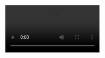 <Video src="speaker.webm" start={1} end={25} />
<Browser url="/hello" loadUrl="/01" zoom={0.8} />
<Editor
  code="hello.md"
  lang="md"
  tab="demo/hello.md"
  tabs={["demo/hello.md", "demo/agenda.md"]}
/>

```srt

```

---

<Video src="speaker.webm" start={25} end={39} />
<Browser url="/agenda" loadUrl="/02" zoom={0.8} />
<Editor
  code="agenda.md"
  lang="md"
  tab="demo/agenda.md"
  tabs={["demo/hello.md", "demo/agenda.md"]}
/>

```srt

```

---

<Video src="speaker.webm" start={39} end={53} />
<Browser url="/simpleembed" loadUrl="/03" zoom={1} />
<Editor
  code="03_display.js"
  lang="html"
  tab="demo/simple.html"
  tabs={["demo/simple.html"]}
/>

```srt
```

---

<Video src="speaker.webm" start={39} end={53} />
<Browser url="/simpleembed" loadUrl="/04" zoom={1} />
<Editor
  code="04_display.js"
  lang="html"
  tab="demo/simple.html"
  tabs={["demo/simple.html"]}
/>

```srt
```

---

<Video src="speaker.webm" start={39} end={53} />
<Browser url="/simpleembed" loadUrl="/05" zoom={1} />
<Editor
  code="05_display.js"
  lang="html"
  tab="demo/simple.html"
  tabs={["demo/simple.html"]}
/>

```srt
```

---

<Video src="speaker.webm" start={53} end={71} />
<Browser url="https://master.dev.looker.com/" loadUrl="https://master.dev.looker.com/" zoom={1} />
<Editor
  code="05_display.js"
  lang="html"
  tab="demo/simple.html"
  tabs={["demo/simple.html"]}
/>

```srt
only the case bc we are logged into Looker in another window. This is called "Private Embedding". It takes your existing regular Looker login session and applies it to iframes.

You can imagine this might be useful for a case where the users are your everyday colleagues, and you just want to embed a Look or a Dashboard into salesforce, or into some internal intranet. If we log out, see what happens.
```

---

<Video src="speaker.webm" start={71} end={95.5} />
<Browser url="/simpleembed" loadUrl="/03" zoom={1} />
<Editor
  code="05_display.js"
  lang="html"
  tab="demo/simple.html"
  tabs={["demo/simple.html"]}
/>

```srt
we get an authentication error. So this super lightweight method works alright if we're just surfacing our embeds to people that know what Looker is, but it doesn't let us actually build an app or experience around Looker.

```

---

<Video src="speaker.webm" start={95.5} end={128.2} />
<Browser url="/embedsdk" loadUrl="/04" zoom={0.8} />
<Editor
  code="04.js"
  focus="14:20"
  lang="jsx"
  tab="demo/App.js"
  tabs={["demo/simple.html", "demo/App.js"]}
/>

```srt
so lets shake things up a bit and bring in the Looker Embed SDK to build some more robust embeds. We'll start this up inside a small React App.
95.5 -> 100.5
and React elements
are just javascript objects
100.5 -> 103.9
Here we are rendering
the wrapper children as JSON
103.9 -> 106.8
We are only showing some of the properties
106.8 -> 110.8
I hope you can see
what the JSON looks like
110.8 -> 112.3
It's an array
112.3 -> 117.9
the first element is an h1,
the second a paragraph
117.9 -> 122
Each element comes with an mdxType
122 -> 128.2
We can, and we will, use that mdxType to
extract information about the content
```

---

<Video src="speaker.webm" start={128.2} end={169.7} />
<Browser url="/hello" loadUrl="/05" zoom={0.9} />
<Editor
  code="05.js"
  focus="17:35"
  lang="jsx"
  tab="pages/hello.js"
  tabs={["demo/hello.md", "pages/hello.js"]}
/>

```srt
128.2 -> 129.3
For example
129.3 -> 133.3
we could get a list of all the H1s
from the children,
133.3 -> 138.4
and render it as a table of contents
This is a very simple example,
138.4 -> 144.2
but it shows the pattern we are going
to use on the rest of the examples
144.2 -> 147.1
In all of them, we'll have two steps
147.1 -> 151
First, we extract some data
from the children
151 -> 156.4
and then we pass that data
to some layout component
156.4 -> 160.4
Keep in mind that this runs on every render
160.4 -> 163
In most cases,
it isn't a performance problem
163 -> 169.7
but if it is, you can move it to a plugin,
and run the transformation on build-time
```

---

<Video src="speaker.webm" start={169.7} end={214} />
<Browser url="/steps" loadUrl="/06" zoom={0.9} />
<Editor
  code="steps.mdx"
  focus="1:20"
  lang="md"
  tab="demo/steps.mdx"
  tabs={["demo/steps.mdx", "pages/steps.js"]}
/>

```srt
169.7 -> 177.4
I usually write content that has steps
like tutorials or any type of walkthrough
177.4 -> 182.4
Markdown doesn't have any specific syntax
for grouping things in steps
182.4 -> 188.6
But we can use MDX to extend Markdown
and make up our syntax
188.6 -> 192.9
The implementation of the Step component
we are using here doesn't matter
192.9 -> 196
we are just using it for grouping elements
196 -> 201.3
If you are new to MDX,
this may not be the best introduction
201.3 -> 206.7
MDX is typically used for embedding
interactive components in Markdown
206.7 -> 209.1
But here we are taking a different approach
209.1 -> 214
and using it more
as a syntax extension for markdown
```

---

<Video src="speaker.webm" start={214} end={257.8} />
<Browser url="/steps" loadUrl="/07" zoom={0.9}>
  <Action
    on={230}
    type="click"
    selector="button"
    offset={40}
  />
  <Action
    on={232}
    type="click"
    selector="button"
    offset={40}
  />
  <Action
    on={234}
    type="click"
    selector="button"
    offset={40}
  />
</Browser>
<Editor
  code="07.js"
  focus="17:28"
  lang="jsx"
  tab="pages/steps.js"
  tabs={["demo/steps.mdx", "pages/steps.js"]}
/>

```srt
214 -> 219.5
Now, based on the MDX file that has steps,
we can write another Wrapper component
219.5 -> 224.2
In this case, the children prop will be
an array of Step elements
224.2 -> 229
So we can keep track of
what step we are showing using React state
229 -> 235
and let the user change the current step
by clicking a button
235 -> 241.5
Ok, now I want to show the same content
but with a different layout
241.5 -> 248.5
There's a technique called scrollytelling,
you may have seen it on some websites
248.5 -> 253.5
as the user scrolls down there's some
part of the layout that sticks to the screen
253.5 -> 256.4
while the rest is scrolled away
256.4 -> 257.8
Let's do that
```

---

<Video src="speaker.webm" start={257.8} end={292.5} />
<Browser url="/steps" loadUrl="/08" zoom={0.6}>
  <Action on={278} type="scroll" selector="#step-1" />
  <Action on={282} type="scroll" selector="#step-2" />
  <Action on={284} type="scroll" selector="#step-3" />
  <Action on={286} type="scroll" selector="#step-0" />
</Browser>
<Editor
  code="08.js"
  focus="18:32"
  lang="jsx"
  tab="pages/steps.js"
  tabs={["demo/steps.mdx", "pages/steps.js"]}
/>

```srt
257.8 -> 262.5
Since this is a lightning talk
I won't show the code of the Layout component
262.5 -> 267.5
I'll share the link to the repo later
if you want to see how it works
267.5 -> 272
The ScrollytellingLayout component
takes two props
272 -> 278.7
one for the left-side that can be scrolled,
and another for the sticky part on the right
278.7 -> 281
When the user scrolls to a new step
281 -> 284.6
we show the corresponding element
from the sticker list
284.6 -> 286.7
which, for now, it's just the step number
286.7 -> 292.5
But let's change it so it shows something
from the MDX file
```

---

<Video src="speaker.webm" start={292.5} end={309} />
<Browser url="/steps" loadUrl="/09" zoom={0.6} />
<Editor
  code="steps.2.mdx"
  focus="3:9,17:23,30"
  focus="19:23,30:37,44"
  lang="md"
  tab="demo/steps.mdx"
  tabs={["demo/steps.mdx", "pages/steps.js"]}
/>

```srt
292.5 -> 297
Suppose we want to show some code
in the sticky part of the layout
297 -> 302.5
Since there isn't any specific syntax
for this, we'll make up our own
302.5 -> 309
For example, we put the sticky part
as the first element in the Step
```

---

<Video src="speaker.webm" start={309} end={320} />
<Browser url="/steps" loadUrl="/10" zoom={0.6}></Browser>
<Editor
  code="10.js"
  focus="18:32"
  lang="jsx"
  tab="pages/steps.js"
  tabs={["demo/steps.mdx", "pages/steps.js"]}
/>

```srt
309 -> 311.5
Now, doing some array transformations
311.5 -> 315.7
We extract the list of steps
and the list of stickers
315.7 -> 320
and then pass them
to the same Layout component
```

---

<Video src="speaker.webm" start={323} end={335} />
<Browser url="/steps" loadUrl="/10" zoom={0.6}>
  <Action on={326} type="scroll" selector="#step-1" />
  <Action on={328.5} type="scroll" selector="#step-2" />
  <Action on={331} type="scroll" selector="#step-3" />
  <Action on={333.5} type="scroll" selector="#step-0" />
</Browser>
<Editor
  code="10.js"
  focus="18:32"
  lang="jsx"
  tab="pages/steps.js"
  tabs={["demo/steps.mdx", "pages/steps.js"]}
/>

```srt
323 -> 325
So now the code on the right
325 -> 335
should change as the user scrolls
to a different step
```

---

<Video src="speaker.webm" start={335} end={367} />
<Browser url="/steps" loadUrl="/11" zoom={0.6}>
  <Action on={345} type="scroll" selector="#step-1" />
  <Action on={347} type="scroll" selector="#step-2" />
  <Action on={349} type="scroll" selector="#step-3" />
  <Action on={351} type="scroll" selector="#step-0" />
</Browser>
<Editor
  code="11.js"
  focus="19,26:38"
  lang="jsx"
  tab="pages/steps.js"
  tabs={["demo/steps.mdx", "pages/steps.js"]}
/>

```srt
335 -> 342
Just for fun, I have a Terminal component
that animates code transitions
342 -> 347
so we can use it for the stickers
and let it handle the step changes
350.8 -> 355
For the next example, let's add some media
355 -> 358.4
Instead of changing the steps
using the scroll
358.4 -> 363.2
we can synchronize the steps with something
like a video or an audio,
363.2 -> 367
and change the steps as the media progress
```

---

<Video src="speaker.webm" start={367} end={377} />
<Browser url="/steps" loadUrl="/11" zoom={0.6} />
<Editor
  code="steps.3.mdx"
  focus="3,17,19,30"
  lang="md"
  tab="demo/steps.mdx"
  tabs={["demo/steps.mdx", "pages/steps.js"]}
/>

```srt
367 -> 370.5
To do that,
we'll change the MDX
370.5 -> 377
we need to specify the media file
and the time range for each step
```

---

<Video src="speaker.webm" start={377} end={406.9} />
<Browser url="/steps" loadUrl="/13" zoom={0.6} />
<Editor
  code="13.js"
  focus="18,28:40"
  lang="jsx"
  tab="pages/steps.js"
  tabs={["demo/steps.mdx", "pages/steps.js"]}
/>

```srt
377 -> 381.7
Once we have that, we can extract it
from the children on the Wrapper
381.7 -> 384.5
and pass it to another React component
384.5 -> 390.3
this time is the TalkLayout component,
that will solve all the synching for us
390.3 -> 398.4
Now you should see the steps changing
every time I snap my fingers
398.4 -> 403
Some of you may have noticed that this
looks similar to the layout of this talk
403 -> 404.7
the talk I'm giving right now
404.7 -> 406.9
and it is
```

---

<Video src="speaker.webm" start={406.9} end={420} />
<Browser url="/" zoom={0.4} />
<Editor
  code="cake.mdx"
  focus="508:527"
  lang="md"
  tab="demo/cake.mdx"
  tabs={["demo/cake.mdx", "pages/index.js"]}
/>

```srt
406.9 -> 409.5
This talk was built using this same technique
409.5 -> 413.7
It's all MDX
Always has been
413.7 -> 420
On the left you can see the mdx for
this specific step of the talk
```

---

<Video src="speaker.webm" start={420} end={439.6} />
<Browser url="/" zoom={0.4} />
<Editor
  code="cake.mdx"
  focus="531:551"
  lang="md"
  tab="demo/cake.mdx"
  tabs={["demo/cake.mdx", "pages/index.js"]}
/>

```srt
420 -> 426
And here is the next one
We have four different elements for each step
426 -> 432.5
We have the video filename and timestamps
the url we are showing on the iframe
432.5 -> 439.6
information for the code we are highlighting
and even the captions for the step
```

---

<Video src="speaker.webm" start={439.6} end={484.1} />
<Browser
  url="https://codehike.org"
  zoom={0.4}
  prependOrigin={false}
/>
<Editor
  code="package.json.copy"
  focus="2:16"
  lang="json"
  tab="package.json"
  tabs={["package.json"]}
/>

```srt
439.6 -> 444.8
And, that's all, that's my talk
So, what's the takeaway?
444.8 -> 448.5
Well, don't be afraid to use MDX
for something different
448.5 -> 456
You can use it to make your own dialect
for almost any kind of content or layout
456 -> 459.7
I leave you here the links
to the repo of the talk
459.7 -> 462.1
not the slides
but the talk itself
462.1 -> 467
you run yarn dev
and you can watch this talk again
467 -> 471.5
Also, there's my twitter,
and the components we used
471.5 -> 474.4
Most of them come
from a new project I'm working on
474.4 -> 479.2
Code Hike, it's a set of tools
to make code walkthroughs
479.2 -> 483
or explaining code in general
483 -> 484.1
Thank you! :)
```
